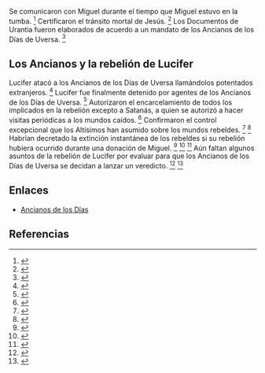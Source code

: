 Se comunicaron con Miguel durante el tiempo que Miguel estuvo en la tumba. <ref name="n0">{{lib|LU|188|3|12}}</ref> Certificaron el tránsito mortal de Jesús. <ref name="n1">{{lib|LU|189|1|10}}</ref> Los Documentos de Urantia fueron elaborados de acuerdo a un mandato de los Ancianos de los Días de Uversa. <ref name="n2">{{lib|LU|31|10|22}}</ref> 

== {{anchor|los_Ancianos_y_la_rebelión_de_Lucifer}} Los Ancianos y la rebelión de Lucifer ==

Lucifer atacó a los Ancianos de los Días de Uversa llamándolos potentados extranjeros. <ref name="n3">{{lib|LU|53|3|4-5}}</ref> Lucifer fue finalmente detenido por agentes de los Ancianos de los Días de Uversa. <ref name="n4">{{lib|LU|53|9|2}}</ref> Autorizaron el encarcelamiento de todos los implicados en la rebelión excepto a Satanás, a quien se autorizó a hacer visitas periódicas a los mundos caídos. <ref name="n5">{{lib|LU|53|9|3}}</ref> Confirmaron el control excepcional que los Altísimos han asumido sobre los mundos rebeldes. <ref name="n6">{{lib|LU|43|3|7}}</ref> <ref name="n7">{{lib|LU|53|7|14}}</ref> Habrían decretado la extinción instantánea de los rebeldes si su rebelión hubiera ocurrido durante una donación de Miguel. <ref name="n8">{{lib|LU|54|4|5}}</ref> <ref name="n9">{{lib|LU|120|0|8}}</ref> <ref name="n10">{{lib|LU|120|1|5-6}}</ref> Aún faltan algunos asuntos de la rebelión de Lucifer por evaluar para que los Ancianos de los Días de Uversa se decidan a lanzar un veredicto. <ref name="n11">{{lib|LU|46|8|1}}</ref> <ref name="n12">{{lib|LU|67|4|7}}</ref> 

== Enlaces ==

* [[Ancianos_de_los_Días|Ancianos de los Días]]


== Referencias ==

<references/>
